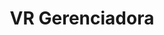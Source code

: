 ---
title: VR Gerenciadora
slug: "vr-gerenciadora"
order: 2
published: false
aboutcompany: Bleez E-commerce is an e-commerce platform based in Magento 2. The startup has as core mission provide e-commerce solution to business that act in several stages, since a little store that only needs an online store to sell his t-shirts until a huge company that needs customized solutions to sell his products in a particular way, always focusing in customer experience to convert and expand the results.
project: Sell Bleez E-commerce in Brazil isn't a easy misson, the brazilian market still has too much doubts about how an e-commerce operation should work, so we worked very hard in the website and social media to could explain, always in the easy way, how the service works, looking for unshort the effort of the sales team.
tags: [
    'UI',
    'UX',
    'Heatmap',
    'Metrics'
]
colorone: "#2B9EF2"
colortwo: "#0C6BBE"
mock: 'mock.png'
mockMobile: 'mock-mobile.png'
gallery: ['danilo-nobre-lenita-negrao.png','danilo-nobre-lenita-negrao.png','danilo-nobre-lenita-negrao.png']
---